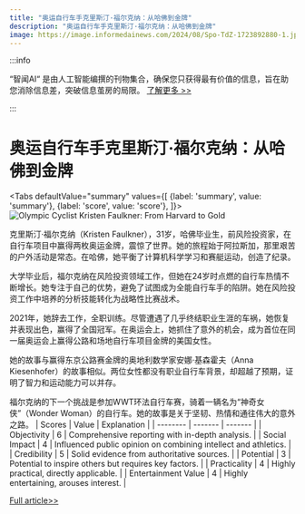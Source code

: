```yaml
---
title: "奥运自行车手克里斯汀·福尔克纳：从哈佛到金牌"
description: "奥运自行车手克里斯汀·福尔克纳：从哈佛到金牌"
image: https://image.informedainews.com/2024/08/Spo-TdZ-1723892880-1.jpg
---
```



:::info

“智闻AI“ 是由人工智能编撰的刊物集合，确保您只获得最有价值的信息，旨在助您消除信息差，突破信息茧房的局限。  [了解更多 >>](/)

:::

# 奥运自行车手克里斯汀·福尔克纳：从哈佛到金牌


<Tabs
	defaultValue="summary"
	values={[
	{label: 'summary', value: 'summary'},
	{label: 'score', value: 'score'},
]}>
<TabItem value="summary">
<img
  src="https://image.informedainews.com/2024/08/Spo-TdZ-1723892880-1.jpg"
  alt="Olympic Cyclist Kristen Faulkner: From Harvard to Gold"
/>



克里斯汀·福尔克纳（Kristen Faulkner），31岁，哈佛毕业生，前风险投资家，在自行车项目中赢得两枚奥运金牌，震惊了世界。她的旅程始于阿拉斯加，那里艰苦的户外活动是常态。在哈佛，她平衡了计算机科学学习和赛艇运动，创造了纪录。

大学毕业后，福尔克纳在风险投资领域工作，但她在24岁时点燃的自行车热情不断增长。她专注于自己的优势，避免了试图成为全能自行车手的陷阱。她在风险投资工作中培养的分析技能转化为战略性比赛战术。

2021年，她辞去工作，全职训练。尽管遭遇了几乎终结职业生涯的车祸，她恢复并表现出色，赢得了全国冠军。在奥运会上，她抓住了意外的机会，成为首位在同一届奥运会上赢得公路和场地自行车项目金牌的美国女性。

她的故事与赢得东京公路赛金牌的奥地利数学家安娜·基森霍夫（Anna Kiesenhofer）的故事相似。两位女性都没有职业自行车背景，却超越了预期，证明了智力和运动能力可以并存。

福尔克纳的下一个挑战是参加WWT环法自行车赛，骑着一辆名为“神奇女侠”（Wonder Woman）的自行车。她的故事是关于坚韧、热情和通往伟大的意外之路。
</TabItem>
<TabItem value="score">
	| Scores     | Value   | Explanation |
	| -------- | ------- | ------- |
	| Objectivity  | 6    | Comprehensive reporting with in-depth analysis.    |
	| Social Impact | 4     | Influenced public opinion on combining intellect and athletics.    |
	| Credibility    | 5    | Solid evidence from authoritative sources.    |
	| Potential    | 3    | Potential to inspire others but requires key factors.    |
	| Practicality    | 4    | Highly practical, directly applicable.    |
	| Entertainment Value    | 4    | Highly entertaining, arouses interest.    |
</TabItem>
</Tabs>

[Full article>>](https://www.cnbeta.com.tw/articles/movie/1442563.htm)
